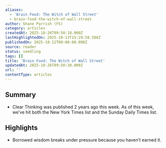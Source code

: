 ```yaml
---
aliases:
  - 'Brain Food: The Witch of Wall Street'
  - brain-food-the-witch-of-wall-street
author: Shane Parrish (FS)
category: articles
createdAt: 2025-10-26T09:50:18.000Z
lastHighlightedOn: 2025-10-13T15:29:58.508Z
publishedOn: 2025-10-12T00:00:00.000Z
source: reader
status: seedling
tags: []
title: 'Brain Food: The Witch of Wall Street'
updatedAt: 2025-10-26T09:50:38.000Z
url: ''
contentType: articles
---
```

## Summary

- Clear Thinking was published 2 years ago this week. As of this week, we’ve hit both the New York Times list and the Sunday Daily Times list.

## Highlights

- Borrowed wisdom breaks under pressure because you haven’t earned it.
